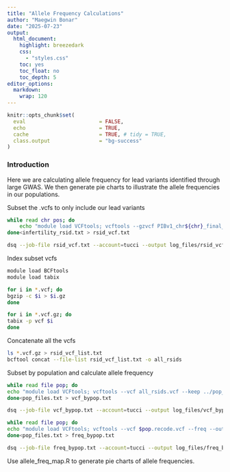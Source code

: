```yaml
---
title: "Allele Frequency Calculations"
author: "Maegwin Bonar"
date: "2025-07-23"
output:
  html_document:
    highlight: breezedark
    css:
      - "styles.css"
    toc: yes
    toc_float: no
    toc_depth: 5
editor_options:
  markdown:
    wrap: 120
---
```


```r
knitr::opts_chunk$set(
  eval                        = FALSE,
  echo                        = TRUE,
  cache                       = TRUE, # tidy = TRUE,
  class.output                = "bg-success"
)

```

### Introduction

Here we are calculating allele frequency for lead variants identified through large GWAS. We then generate pie charts to illustrate the allele frequencies in our populations.

Subset the .vcfs to only include our lead variants
```bash
while read chr pos; do
	echo "module load VCFtools; vcftools --gzvcf PIBv1_chr${chr}_final_phased.SNP_only.vcf.gz --positions infertility_rsid.txt --recode --out rsid_chr${chr}"
done<infertility_rsid.txt > rsid_vcf.txt

dsq --job-file rsid_vcf.txt --account=tucci --output log_files/rsid_vcfs-%A_%2a-%N.out  --mail-type ALL --job-name rsid_vcfs --partition day -t 1:00:00 --mem-per-cpu 8GB --cpus-per-task=1 --batch-file rsid_vcfs.sh

```

Index subset vcfs
```bash
module load BCFtools
module load tabix

for i in *.vcf; do
bgzip -c $i > $i.gz
done

for i in *.vcf.gz; do
tabix -p vcf $i
done

```

Concatenate all the vcfs
```bash
ls *.vcf.gz > rsid_vcf_list.txt
bcftool concat --file-list rsid_vcf_list.txt -o all_rsids

```

Subset by population and calculate allele frequency
```bash

while read file pop; do
echo "module load VCFtools; vcftools --vcf all_rsids.vcf --keep ../pop_files/$file --recode --out $pop"
done<pop_files.txt > vcf_bypop.txt

dsq --job-file vcf_bypop.txt --account=tucci --output log_files/vcf_bypop-%A_%2a-%N.out  --mail-type ALL --job-name vcf_bypop --partition scavenge -t 00:30:00 --mem-per-cpu 4GB --cpus-per-task=1 --batch-file vcf_bypop.sh

while read file pop; do
echo "module load VCFtools; vcftools --vcf $pop.recode.vcf --freq --out $pop"
done<pop_files.txt > freq_bypop.txt

dsq --job-file freq_bypop.txt --account=tucci --output log_files/freq_bypop-%A_%2a-%N.out  --mail-type ALL --job-name freq_bypop --partition scavenge -t 00:30:00 --mem-per-cpu 4GB --cpus-per-task=1 --batch-file freq_bypop.sh

```

Use allele_freq_map.R to generate pie charts of allele frequencies.
